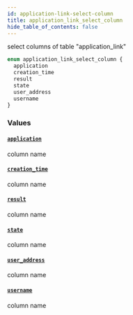 ```yaml
---
id: application-link-select-column
title: application_link_select_column
hide_table_of_contents: false
---
```



select columns of table "application_link"

```graphql
enum application_link_select_column {
  application
  creation_time
  result
  state
  user_address
  username
}
```


### Values

#### [`application`](#)

column name


#### [`creation_time`](#)

column name


#### [`result`](#)

column name


#### [`state`](#)

column name


#### [`user_address`](#)

column name


#### [`username`](#)

column name




